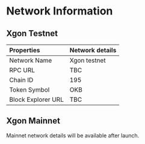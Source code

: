 # Network Information
## Xgon Testnet
|Properties|Network details|
|:----|:----|
|Network Name|Xgon testnet|
|RPC URL|TBC|
|Chain ID|195|
|Token Symbol|OKB|
|Block Explorer URL|TBC|

## Xgon Mainnet

<Tip title="Note">Mainnet network details will be available after launch.</Tip>